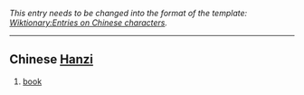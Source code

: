 ''This entry needs to be changed into the format of the template: [[Wiktionary:Entries on Chinese characters]].''

----

== Chinese [[Hanzi]] ==
# [[book]]